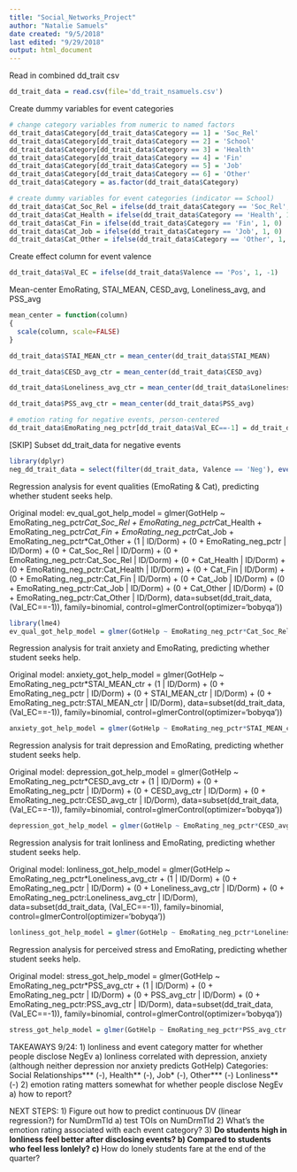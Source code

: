 ```yaml
---
title: "Social_Networks_Project"
author: "Natalie Samuels"
date created: "9/5/2018"
last edited: "9/29/2018"
output: html_document
---
```


Read in combined dd_trait csv
```r
dd_trait_data = read.csv(file='dd_trait_nsamuels.csv')
```


Create dummy variables for event categories
```r
# change category variables from numeric to named factors
dd_trait_data$Category[dd_trait_data$Category == 1] = 'Soc_Rel'
dd_trait_data$Category[dd_trait_data$Category == 2] = 'School'
dd_trait_data$Category[dd_trait_data$Category == 3] = 'Health'
dd_trait_data$Category[dd_trait_data$Category == 4] = 'Fin'
dd_trait_data$Category[dd_trait_data$Category == 5] = 'Job'
dd_trait_data$Category[dd_trait_data$Category == 6] = 'Other'
dd_trait_data$Category = as.factor(dd_trait_data$Category)

# create dummy variables for event categories (indicator == School)
dd_trait_data$Cat_Soc_Rel = ifelse(dd_trait_data$Category == 'Soc_Rel', 1, 0)
dd_trait_data$Cat_Health = ifelse(dd_trait_data$Category == 'Health', 1, 0)
dd_trait_data$Cat_Fin = ifelse(dd_trait_data$Category == 'Fin', 1, 0)
dd_trait_data$Cat_Job = ifelse(dd_trait_data$Category == 'Job', 1, 0)
dd_trait_data$Cat_Other = ifelse(dd_trait_data$Category == 'Other', 1, 0)
```


Create effect column for event valence
```r
dd_trait_data$Val_EC = ifelse(dd_trait_data$Valence == 'Pos', 1, -1)
```


Mean-center EmoRating, STAI_MEAN, CESD_avg, Loneliness_avg, and PSS_avg
```r
mean_center = function(column)
{
  scale(column, scale=FALSE)
}

dd_trait_data$STAI_MEAN_ctr = mean_center(dd_trait_data$STAI_MEAN)

dd_trait_data$CESD_avg_ctr = mean_center(dd_trait_data$CESD_avg)

dd_trait_data$Loneliness_avg_ctr = mean_center(dd_trait_data$Loneliness_avg)

dd_trait_data$PSS_avg_ctr = mean_center(dd_trait_data$PSS_avg)

# emotion rating for negative events, person-centered
dd_trait_data$EmoRating_neg_pctr[dd_trait_data$Val_EC==-1] = dd_trait_data$EmoRating[dd_trait_data$Val_EC==-1] - ave(dd_trait_data$EmoRating[dd_trait_data$Val_EC==-1], dd_trait_data$ID[dd_trait_data$Val_EC==-1], FUN=function(x) mean(x, na.rm=TRUE))

```


[SKIP] Subset dd_trait_data for negative events
```r
library(dplyr)
neg_dd_trait_data = select(filter(dd_trait_data, Valence == 'Neg'), everything())
```


Regression analysis for event qualities (EmoRating & Cat), predicting whether student seeks help.

Original model:
ev_qual_got_help_model = glmer(GotHelp ~ EmoRating_neg_pctr*Cat_Soc_Rel + EmoRating_neg_pctr*Cat_Health + EmoRating_neg_pctr*Cat_Fin + EmoRating_neg_pctr*Cat_Job + EmoRating_neg_pctr*Cat_Other + (1 | ID/Dorm) + (0 + EmoRating_neg_pctr | ID/Dorm) + (0 + Cat_Soc_Rel | ID/Dorm) + (0 + EmoRating_neg_pctr:Cat_Soc_Rel | ID/Dorm) + (0 + Cat_Health | ID/Dorm) + (0 + EmoRating_neg_pctr:Cat_Health | ID/Dorm) +  (0 + Cat_Fin | ID/Dorm) + (0 + EmoRating_neg_pctr:Cat_Fin | ID/Dorm) + (0 + Cat_Job | ID/Dorm) + (0 + EmoRating_neg_pctr:Cat_Job | ID/Dorm) +  (0 + Cat_Other | ID/Dorm) + (0 + EmoRating_neg_pctr:Cat_Other | ID/Dorm), data=subset(dd_trait_data, (Val_EC==-1)), family=binomial, control=glmerControl(optimizer='bobyqa'))

```r
library(lme4)
ev_qual_got_help_model = glmer(GotHelp ~ EmoRating_neg_pctr*Cat_Soc_Rel + EmoRating_neg_pctr*Cat_Health + EmoRating_neg_pctr*Cat_Fin + EmoRating_neg_pctr*Cat_Job + EmoRating_neg_pctr*Cat_Other + (0 + EmoRating_neg_pctr:Cat_Fin | ID), data=subset(dd_trait_data, (Val_EC==-1)), family=binomial, control=glmerControl(optimizer='bobyqa'))

```


Regression analysis for trait anxiety and EmoRating, predicting whether student seeks help.

Original model:
anxiety_got_help_model = glmer(GotHelp ~ EmoRating_neg_pctr*STAI_MEAN_ctr + (1 | ID/Dorm) + (0 + EmoRating_neg_pctr | ID/Dorm) + (0 + STAI_MEAN_ctr | ID/Dorm) + (0 + EmoRating_neg_pctr:STAI_MEAN_ctr | ID/Dorm), data=subset(dd_trait_data, (Val_EC==-1)), family=binomial, control=glmerControl(optimizer='bobyqa'))

```r
anxiety_got_help_model = glmer(GotHelp ~ EmoRating_neg_pctr*STAI_MEAN_ctr + (1 | Dorm) + (0 + EmoRating_neg_pctr | ID/Dorm) + (0 + STAI_MEAN_ctr | ID), data=subset(dd_trait_data, (Val_EC==-1)), family=binomial, control=glmerControl(optimizer='bobyqa'))

```


Regression analysis for trait depression and EmoRating, predicting whether student seeks help.

Original model:
depression_got_help_model = glmer(GotHelp ~ EmoRating_neg_pctr*CESD_avg_ctr + (1 | ID/Dorm) + (0 + EmoRating_neg_pctr | ID/Dorm) + (0 + CESD_avg_ctr | ID/Dorm) + (0 + EmoRating_neg_pctr:CESD_avg_ctr | ID/Dorm), data=subset(dd_trait_data, (Val_EC==-1)), family=binomial, control=glmerControl(optimizer='bobyqa'))

```r
depression_got_help_model = glmer(GotHelp ~ EmoRating_neg_pctr*CESD_avg_ctr + (1 | ID/Dorm) + (0 + EmoRating_neg_pctr | ID/Dorm), data=subset(dd_trait_data, (Val_EC==-1)), family=binomial, control=glmerControl(optimizer='bobyqa'))

```


Regression analysis for trait lonliness and EmoRating, predicting whether student seeks help.

Original model:
lonliness_got_help_model = glmer(GotHelp ~ EmoRating_neg_pctr*Loneliness_avg_ctr + (1 | ID/Dorm) + (0 + EmoRating_neg_pctr | ID/Dorm) + (0 + Loneliness_avg_ctr | ID/Dorm) + (0 + EmoRating_neg_pctr:Loneliness_avg_ctr | ID/Dorm), data=subset(dd_trait_data, (Val_EC==-1)), family=binomial, control=glmerControl(optimizer='bobyqa'))

```r
lonliness_got_help_model = glmer(GotHelp ~ EmoRating_neg_pctr*Loneliness_avg_ctr + (1 | ID/Dorm) + (0 + Loneliness_avg_ctr | ID/Dorm) + (0 + EmoRating_neg_pctr:Loneliness_avg_ctr | ID/Dorm), data=subset(dd_trait_data, (Val_EC==-1)), family=binomial, control=glmerControl(optimizer='bobyqa'))

```


Regression analysis for perceived stress and EmoRating, predicting whether student seeks help.

Original model:
stress_got_help_model = glmer(GotHelp ~ EmoRating_neg_pctr*PSS_avg_ctr + (1 | ID/Dorm) + (0 + EmoRating_neg_pctr | ID/Dorm) + (0 + PSS_avg_ctr | ID/Dorm) + (0 + EmoRating_neg_pctr:PSS_avg_ctr | ID/Dorm), data=subset(dd_trait_data, (Val_EC==-1)), family=binomial, control=glmerControl(optimizer='bobyqa'))

```r
stress_got_help_model = glmer(GotHelp ~ EmoRating_neg_pctr*PSS_avg_ctr + (1 | ID), data=subset(dd_trait_data, (Val_EC==-1)), family=binomial, control=glmerControl(optimizer='bobyqa'))

```


TAKEAWAYS 9/24:
1) lonliness and event category matter for whether people disclose NegEv
  a) lonliness correlated with depression, anxiety (although neither depression nor anxiety predicts GotHelp)
  Categories: Social Relationships*** (-), Health** (-), Job* (-), Other*** (-)
  Lonliness** (-)
2) emotion rating matters somewhat for whether people disclose NegEv
  a) how to report?


NEXT STEPS:
1) Figure out how to predict continuous DV (linear regression?) for NumDrmTld
  a) test TOIs on NumDrmTld
2) What's the emotion rating associated with each event category?
3) **Do students high in lonliness feel better after disclosing events?
  b) Compared to students who feel less lonlely?
  c) **How do lonely students fare at the end of the quarter?

